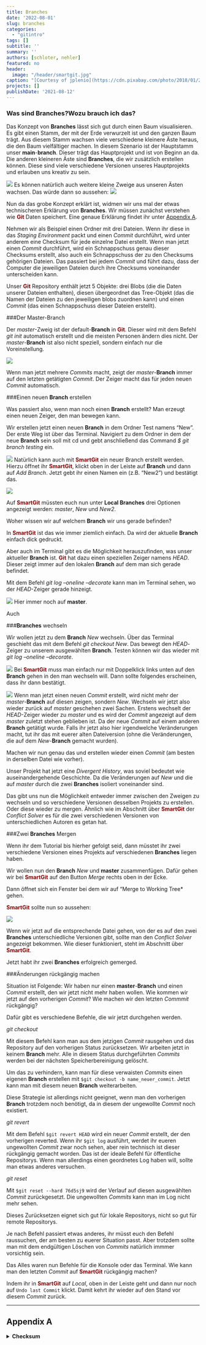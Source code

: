 ```yaml
---
title: Branches
date: '2022-08-01'
slug: branches
categories:
  - "gitintro"
tags: []
subtitle: ''
summary: ''
authors: [schloter, nehler]
featured: no
header:
  image: "/header/smartgit.jpg"
caption: "[Courtesy of jplenio](https://cdn.pixabay.com/photo/2018/01/21/19/57/tree-3097419_960_720.jpg)"
projects: []
publishDate: '2021-08-12'
---
```



### Was sind **Branches**?Wozu brauch ich das?

Das Konzept von **Branches** lässt sich gut durch einen Baum visualisieren. Es gibt einen Stamm, der mit der Erde verwurzelt ist und den ganzen Baum trägt. Aus diesem Stamm wachsen viele verschiedene kleinere Äste heraus, die den Baum vielfältiger machen. In diesem Szenario ist der Hauptstamm unser **main**-**branch**. Dieser trägt das Hauptprojekt und ist von Beginn an da. Die anderen kleineren Äste sind **Branches**, die wir zusätzlich erstellen können. Diese sind viele verschiedene Versionen unseres Hauptprojekts und erlauben uns kreativ zu sein. 

![](/post/branches_Concept.png)
<!-- Weiterhin wäre es noch cool, ein Anschauungsbeispiel einzuführen, bspw. Analyse soll erstmal testweise eingeführt werden und nicht gleich in der Hauptversion erscheinen. -->
Es können natürlich auch weitere kleine Zweige aus unseren Ästen wachsen. Das würde dann so aussehen: 
![](/post/branches_Concept2.png)

Nun da das grobe Konzept erklärt ist, widmen wir uns mal der etwas technischeren Erklärung von **Branches**. Wir müssen zunächst verstehen wie <span style="color: darkred;">**Git**</span> Daten speichert. Eine genaue Erklärung findet ihr unter [Appendix A](#AppendixA).

Nehmen wir als Beispiel einen Ordner mit drei Dateien. Wenn ihr diese in das *Staging Environment* packt und einen *Commit* durchführt, wird unter anderem eine Checksum für jede einzelne Datei erstellt. Wenn man jetzt einen *Commit* durchführt, wird ein Schnappschuss genau dieser Checksums erstellt, also auch ein Schnappschuss der zu den Checksums gehörigen Dateien. 
Das passiert bei jedem *Commit* und führt dazu, dass der Computer die jeweiligen Dateien durch ihre Checksums voneinander unterscheiden kann. 

Unser <span style="color: darkred;">**Git**</span> Repository enthält jetzt 5 Objekte: drei Blobs (die die Daten unserer Dateien enthalten), diesen übergeordnet das Tree-Objekt (das die Namen der Dateien zu den jeweiligen blobs zuordnen kann) und einen *Commit* (das einen Schnappschuss dieser Dateien erstellt). 

###Der Master-Branch

Der *master*-Zweig ist der default-**Branch** in <span style="color: darkred;">**Git**</span>. Dieser wird mit dem Befehl *git init* automatisch erstellt und die meisten Personen ändern dies nicht. Der *master*-**Branch** ist also nicht speziell, sondern einfach nur die Voreinstellung. 

![](/post/branches_master.png)

Wenn man jetzt mehrere *Commits* macht, zeigt der *master*-**Branch** immer auf den letzten getätigten *Commit*. Der Zeiger macht das für jeden neuen *Commit* automatisch. 

###Einen neuen **Branch** erstellen

Was passiert also, wenn man noch einen **Branch** erstellt? Man erzeugt einen neuen Zeiger, den man bewegen kann. 

Wir erstellen jetzt einen neuen **Branch** in dem Ordner Test namens "New". 
Der erste Weg ist über das Terminal. Navigiert zu dem Ordner in dem der neue **Branch** sein soll mit cd und gebt anschließend das Command *$ git branch testing* ein. 

![](/post/branches_New.png)
Natürlich kann auch mit <span style="color: darkred;">**SmartGit**</span> ein neuer Branch erstellt werden. Hierzu öffnet ihr <span style="color: darkred;">**SmartGit**</span>, klickt oben in der Leiste auf **Branch** und dann auf *Add Branch*. Jetzt gebt ihr einen Namen ein (z.B. "New2") und bestätigt das. 

![](/post/branches_LocalBranches.png)

Auf <span style="color: darkred;">**SmartGit**</span> müssten euch nun unter **Local Branches** drei Optionen angezeigt werden: *master*, *New* und *New2*. 

Woher wissen wir auf welchem **Branch** wir uns gerade befinden? 

In <span style="color: darkred;">**SmartGit**</span> ist das wie immer ziemlich einfach. Da wird der aktuelle **Branch** einfach dick gedruckt. 

Aber auch im Terminal gibt es die Möglichkeit herauszufinden, was unser aktueller **Branch** ist.
<span style="color: darkred;">**Git**</span> hat dazu einen speziellen Zeiger namens *HEAD*. Dieser zeigt immer auf den lokalen **Branch** auf dem man sich gerade befindet. 

Mit dem Befehl *git log --oneline --decorate* kann man im Terminal sehen, wo der *HEAD*-Zeiger gerade hinzeigt. 


![](/post/branches_HEAD.png)
Hier immer noch auf **master**. 

Auch  

<!-- Vielleicht noch zeigen, dass man auch auf GitHub die Branches angezeigt bekommt -->

###**Branches** wechseln

Wir wollen jetzt zu dem **Branch** *New* wechseln. Über das Terminal geschieht das mit dem Befehl *git checkout New*. Das bewegt den *HEAD*-Zeiger zu unserem ausgewählten **Branch**. Testen können wir das wieder mit *git log --oneline --decorate*. 

![](/post/branches_SwitchBranch.png)
Bei <span style="color: darkred;">**SmartGit**</span> muss man einfach nur mit Doppelklick links unten auf den **Branch** gehen in den man wechseln will.
Dann sollte folgendes erscheinen, dass ihr dann bestätigt.

![](/post/branches_SmartGitSwitch.png)
Wenn man jetzt einen neuen *Commit* erstellt, wird nicht mehr der *master*-**Branch** auf diesen zeigen, sondern *New*. 
Wechseln wir jetzt also wieder zurück auf *master* geschehen zwei Sachen. 
Erstens wechselt der *HEAD*-Zeiger wieder zu *master* und es wird der *Commit* angezeigt auf dem *master* zuletzt stehen geblieben ist. 
Da der neue *Commit* auf einem anderen **Branch** getätigt wurde.
Falls ihr jetzt also hier irgendwelche Veränderungen macht, tut ihr das mit euerer alten Dateiversion (ohne die Veränderungen, die auf dem *New*-**Branch** gemacht wurden).

<!-- Hier wird relativ deutlich, dass wir einen praktischen Ansatz brauchen - sonst ist das schwer sich vorzustellen -->

Machen wir nun genau das und erstellen wieder einen *Commit* (am besten in derselben Datei wie vorher). 

Unser Projekt hat jetzt eine *Divergent History*, was soviel bedeutet wie auseinandergehende Geschichte. 
Da die Veränderungen auf *New* und die auf *master* durch die zwei **Branches** isoliert voneinander sind. 

<!-- Vielleicht erstmal ein Beispiel ausdenken, wie sich die Branches nicht widersprechen und dann einen widersprechenden machen -->

Das gibt uns nun die Möglichkeit entweder immer zwischen den Zweigen zu wechseln und so verschiedene Versionen desselben Projekts zu erstellen. 
Oder diese wieder zu mergen. Ähnlich wie im Abschnitt über <span style="color: darkred;">**SmartGit**</span> der *Conflict Solver* es für die zwei verschiedenen Versionen von unterschiedlichen Autoren es getan hat. 

###Zwei **Branches** Mergen

Wenn ihr dem Tutorial bis hierher gefolgt seid, dann müsstet ihr zwei verschiedene Versionen eines Projekts auf verschiedenen **Branches** liegen haben. 

Wir wollen nun den **Branch** *New* und **master** zusammenfügen. Dafür gehen wir bei <span style="color: darkred;">**SmartGit**</span> auf den Button *Merge* rechts oben in der Ecke. 

Dann öffnet sich ein Fenster bei dem wir auf "Merge to Working Tree* gehen.

<span style="color: darkred;">**SmartGit**</span> sollte nun so aussehen: 

![](/post/branches_MergeState.png)

Wenn wir jetzt auf die entsprechende Datei gehen, von der es auf den zwei **Branches** unterschiedliche Versionen gibt, sollte man den *Conflict Solver* angezeigt bekommen. Wie dieser funktioniert, steht im Abschnitt über <span style="color: darkred;">**SmartGit**</span>. 

Jetzt habt ihr zwei **Branches** erfolgreich gemerged. 

###Änderungen rückgängig machen 

Situation ist Folgende: Wir haben nur einen **master**-**Branch** und einen *Commit* erstellt, den wir jetzt nicht mehr haben wollen. Wie kommen wir jetzt auf den vorherigen *Commit*? Wie machen wir den letzten *Commmit* rückgängig? 

<!-- Kommt etwas plötzlich, auch hier wäre ein Anschauungsbeispiel wertvoll (und vielleicht sollten wir das eher in ein anderes Tut einbauen) -->

Dafür gibt es verschiedene Befehle, die wir jetzt durchgehen werden. 

*git checkout* 

Mit  diesem Befehl kann man aus dem jetzigen *Commit* rausgehen und das Repository auf den vorherigen Status zurücksetzen. Wir arbeiten jetzt in keinem **Branch** mehr. Alle in diesem Status durchgeführten *Commits* werden bei der nächsten Speicherbereinigung gelöscht. 

Um das zu verhindern, kann man für diese verwaisten *Commits* einen eigenen **Branch** erstellen mit `$git checkout -b name_neuer_commit`. 
Jetzt kann man mit diesem neuen **Branch** weiterarbeiten. 

Diese Strategie ist allerdings nicht geeignet, wenn man den vorherigen **Branch** trotzdem noch benötigt, da in diesem der ungewollte *Commit* noch existiert. 

*git revert* 

Mit dem Befehl `$git revert HEAD` wird ein neuer *Commit* erstellt, der den vorherigen reverted. Wenn ihr `$git log` ausführt, werdet ihr eueren ungewollten *Commit* zwar noch sehen, aber rein technisch ist dieser rückgängig gemacht worden. 
Das ist der ideale Befehl für öffentliche Repositorys. Wenn man allerdings einen geordnetes Log haben will, sollte man etwas anderes versuchen. 

*git reset* 

Mit `$git reset --hard 76d5sj9` wird der Verlauf auf diesen ausgewählten *Commit* zurückgesetzt. Die ungewollten *Commits* kann man im Log nicht mehr sehen. 

Dieses Zurücksetzen eignet sich gut für lokale Repositorys, nicht so gut für remote Repositorys. 

Je nach Befehl passiert etwas anderes, ihr müsst euch den Befehl raussuchen, der am besten zu euerer Situation passt. Aber trotzdem sollte man mit dem endgültigen Löschen von *Commits* natürlich immmer vorsichtig sein. 

Das Alles waren nun Befehle für die Konsole oder das Terminal. Wie kann man den letzten *Commit* auf <span style="color: darkred;">**SmartGit**</span> rückgängig machen?

Indem ihr in <span style="color: darkred;">**SmartGit**</span> auf *Local*, oben in der Leiste geht und dann nur noch auf `Undo last Commit` klickt. Damit kehrt ihr wieder auf den Stand vor diesem *Commit* zurück. 

***

## Appendix A

<details><summary> **Checksum** </summary>

Eine Checksum oder auch Prüfsumme wird jedes Mal erstellt, wenn man eine Datei in das *Staging Environment* lädt. Diese kann zum Beispiel so aussehen: "7a3k9". Mit der Checksum soll die Integrität von Daten geprüft werden. 
Das beinhaltet die Kontrolle der Korrektheit, Vollständigkeit und Konsistenz unserer Datei. 
Der Computer kann so sicherstellen, ob die Datei einen Fehler hat oder nicht. 

Nützlich ist das zum Beispiel, wenn ihr eine Datei aus dem Internet ladet und sichergehen wollt, dass kein Fehler beim Herunterladen passiert ist. Ihr müsst einfach nur die Checksum der Datei aus dem Internet und euerer Datei auf dem Computer vergleichen. Sollten die Checksums identisch sein, ist kein Fehler aufgetreten. 

Zurück zu <span style="color: darkred;">**Git**</span>. Ihr habt gerade eure Datei in das *Staging Environment* geladen und dabei für diese Datei eine Checksum erstellt. Anschließend wird diese Version der Datei in einem <span style="color: darkred;">**Git**</span>-Repository untergebracht und die Checksum zum *Staging Environment* hinzugefügt. Diese <span style="color: darkred;">**Git**</span>-Repositorys werden auch "blobs" genannt. 

Wenn ihr jetzt den `Commit` durchführt, nimmt <span style="color: darkred;">**Git**</span> die Checksum jedes Subordners und speichert diese in einem Tree-Objekt in eurem <span style="color: darkred;">**Git**</span>-Repository. Darauf folgend wird ein `Commit`-Objekt erstellt, das diese Metadaten enthält. So kann ein Schnappschuss der Daten erstellt werden, wann immer es gebraucht wird. 
Noch ein kleiner Ausflug zum Thema Metadaten. 
Wenn ihr ein Foto von etwas macht, speichert eure Kamera oder euer Smartphone nicht nur das Foto, sondern auch die zugehörigen Metadaten. 
Dazu kann gehören: 

Wann ist das Foto entstanden?
Wo ist das Foto entstanden? 
Was für eine Kamera wurde benutzt? 
...

Metadaten sind also im Prinzip Daten, die Informationen über bestimmte Merkmale anderer Daten enthalten. 



